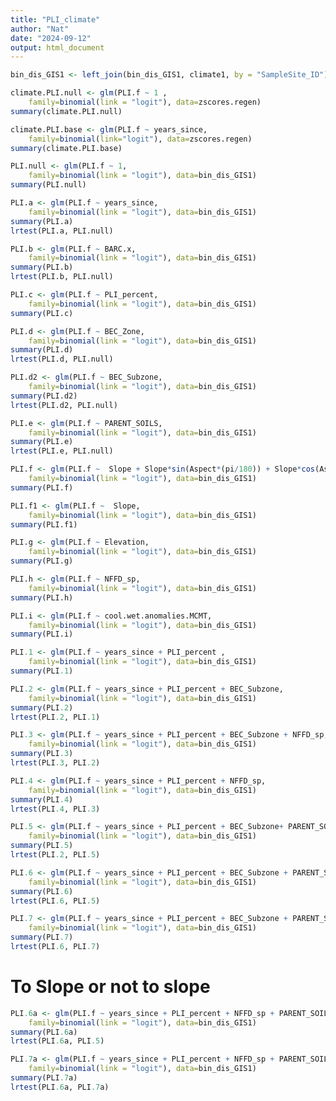 ```yaml
---
title: "PLI_climate"
author: "Nat"
date: "2024-09-12"
output: html_document
---
```


```r
bin_dis_GIS1 <- left_join(bin_dis_GIS1, climate1, by = "SampleSite_ID")

climate.PLI.null <- glm(PLI.f ~ 1 ,
    family=binomial(link = "logit"), data=zscores.regen)
summary(climate.PLI.null)

climate.PLI.base <- glm(PLI.f ~ years_since, 
    family=binomial(link="logit"), data=zscores.regen)
summary(climate.PLI.base)
```


```r
PLI.null <- glm(PLI.f ~ 1,
    family=binomial(link = "logit"), data=bin_dis_GIS1)
summary(PLI.null)

PLI.a <- glm(PLI.f ~ years_since,
    family=binomial(link = "logit"), data=bin_dis_GIS1)
summary(PLI.a)
lrtest(PLI.a, PLI.null)

PLI.b <- glm(PLI.f ~ BARC.x,
    family=binomial(link = "logit"), data=bin_dis_GIS1)
summary(PLI.b)
lrtest(PLI.b, PLI.null)

PLI.c <- glm(PLI.f ~ PLI_percent,
    family=binomial(link = "logit"), data=bin_dis_GIS1)
summary(PLI.c)

PLI.d <- glm(PLI.f ~ BEC_Zone,
    family=binomial(link = "logit"), data=bin_dis_GIS1)
summary(PLI.d)
lrtest(PLI.d, PLI.null)

PLI.d2 <- glm(PLI.f ~ BEC_Subzone,
    family=binomial(link = "logit"), data=bin_dis_GIS1)
summary(PLI.d2)
lrtest(PLI.d2, PLI.null)

PLI.e <- glm(PLI.f ~ PARENT_SOILS,
    family=binomial(link = "logit"), data=bin_dis_GIS1)
summary(PLI.e)
lrtest(PLI.e, PLI.null)

PLI.f <- glm(PLI.f ~  Slope + Slope*sin(Aspect*(pi/180)) + Slope*cos(Aspect*(pi/180)),
    family=binomial(link = "logit"), data=bin_dis_GIS1)
summary(PLI.f)

PLI.f1 <- glm(PLI.f ~  Slope,
    family=binomial(link = "logit"), data=bin_dis_GIS1)
summary(PLI.f1)

PLI.g <- glm(PLI.f ~ Elevation,
    family=binomial(link = "logit"), data=bin_dis_GIS1)
summary(PLI.g)

PLI.h <- glm(PLI.f ~ NFFD_sp,
    family=binomial(link = "logit"), data=bin_dis_GIS1)
summary(PLI.h)

PLI.i <- glm(PLI.f ~ cool.wet.anomalies.MCMT,
    family=binomial(link = "logit"), data=bin_dis_GIS1)
summary(PLI.i)
```
```r
PLI.1 <- glm(PLI.f ~ years_since + PLI_percent ,
    family=binomial(link = "logit"), data=bin_dis_GIS1)
summary(PLI.1)

PLI.2 <- glm(PLI.f ~ years_since + PLI_percent + BEC_Subzone,
    family=binomial(link = "logit"), data=bin_dis_GIS1)
summary(PLI.2)
lrtest(PLI.2, PLI.1)

PLI.3 <- glm(PLI.f ~ years_since + PLI_percent + BEC_Subzone + NFFD_sp,
    family=binomial(link = "logit"), data=bin_dis_GIS1)
summary(PLI.3)
lrtest(PLI.3, PLI.2)

PLI.4 <- glm(PLI.f ~ years_since + PLI_percent + NFFD_sp,
    family=binomial(link = "logit"), data=bin_dis_GIS1)
summary(PLI.4)
lrtest(PLI.4, PLI.3)

PLI.5 <- glm(PLI.f ~ years_since + PLI_percent + BEC_Subzone+ PARENT_SOILS ,
    family=binomial(link = "logit"), data=bin_dis_GIS1)
summary(PLI.5)
lrtest(PLI.2, PLI.5)

PLI.6 <- glm(PLI.f ~ years_since + PLI_percent + BEC_Subzone + PARENT_SOILS + BARC.x ,
    family=binomial(link = "logit"), data=bin_dis_GIS1)
summary(PLI.6)
lrtest(PLI.6, PLI.5)

PLI.7 <- glm(PLI.f ~ years_since + PLI_percent + BEC_Subzone + PARENT_SOILS + BARC.x + Slope,
    family=binomial(link = "logit"), data=bin_dis_GIS1)
summary(PLI.7)
lrtest(PLI.6, PLI.7)
```
# To Slope or not to slope
```r
PLI.6a <- glm(PLI.f ~ years_since + PLI_percent + NFFD_sp + PARENT_SOILS + Slope,
    family=binomial(link = "logit"), data=bin_dis_GIS1)
summary(PLI.6a)
lrtest(PLI.6a, PLI.5)

PLI.7a <- glm(PLI.f ~ years_since + PLI_percent + NFFD_sp + PARENT_SOILS + Slope + BARC.x,
    family=binomial(link = "logit"), data=bin_dis_GIS1)
summary(PLI.7a)
lrtest(PLI.6a, PLI.7a)
```



